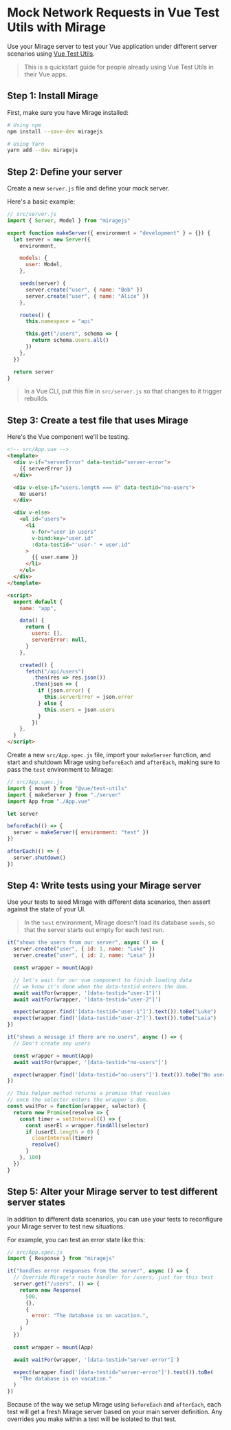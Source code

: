 # Mock Network Requests in Vue Test Utils with Mirage

Use your Mirage server to test your Vue application under different server scenarios using [Vue Test Utils](https://vue-test-utils.vuejs.org/).

> This is a quickstart guide for people already using Vue Test Utils in their Vue apps.

## Step 1: Install Mirage

First, make sure you have Mirage installed:

```bash
# Using npm
npm install --save-dev miragejs

# Using Yarn
yarn add --dev miragejs
```

## Step 2: Define your server

Create a new `server.js` file and define your mock server.

Here's a basic example:

```js
// src/server.js
import { Server, Model } from "miragejs"

export function makeServer({ environment = "development" } = {}) {
  let server = new Server({
    environment,

    models: {
      user: Model,
    },

    seeds(server) {
      server.create("user", { name: "Bob" })
      server.create("user", { name: "Alice" })
    },

    routes() {
      this.namespace = "api"

      this.get("/users", schema => {
        return schema.users.all()
      })
    },
  })

  return server
}
```

> In a Vue CLI, put this file in `src/server.js` so that changes to it trigger rebuilds.

## Step 3: Create a test file that uses Mirage

Here's the Vue component we'll be testing.

```html
<!-- src/App.vue -->
<template>
  <div v-if="serverError" data-testid="server-error">
    {{ serverError }}
  </div>

  <div v-else-if="users.length === 0" data-testid="no-users">
    No users!
  </div>

  <div v-else>
    <ul id="users">
      <li
        v-for="user in users"
        v-bind:key="user.id"
        :data-testid="'user-' + user.id"
      >
        {{ user.name }}
      </li>
    </ul>
  </div>
</template>

<script>
  export default {
    name: "app",

    data() {
      return {
        users: [],
        serverError: null,
      }
    },

    created() {
      fetch("/api/users")
        .then(res => res.json())
        .then(json => {
          if (json.error) {
            this.serverError = json.error
          } else {
            this.users = json.users
          }
        })
    },
  }
</script>
```

Create a new `src/App.spec.js` file, import your `makeServer` function, and start and shutdown Mirage using `beforeEach` and `afterEach`, making sure to pass the `test` environment to Mirage:

```js
// src/App.spec.js
import { mount } from "@vue/test-utils"
import { makeServer } from "./server"
import App from "./App.vue"

let server

beforeEach(() => {
  server = makeServer({ environment: "test" })
})

afterEach(() => {
  server.shutdown()
})
```

## Step 4: Write tests using your Mirage server

Use your tests to seed Mirage with different data scenarios, then assert against the state of your UI.

> In the `test` environment, Mirage doesn't load its database `seeds`, so that the server starts out empty for each test run.

```js
it("shows the users from our server", async () => {
  server.create("user", { id: 1, name: "Luke" })
  server.create("user", { id: 2, name: "Leia" })

  const wrapper = mount(App)

  // let's wait for our vue component to finish loading data
  // we know it's done when the data-testid enters the dom.
  await waitFor(wrapper, '[data-testid="user-1"]')
  await waitFor(wrapper, '[data-testid="user-2"]')

  expect(wrapper.find('[data-testid="user-1"]').text()).toBe("Luke")
  expect(wrapper.find('[data-testid="user-2"]').text()).toBe("Leia")
})

it("shows a message if there are no users", async () => {
  // Don't create any users

  const wrapper = mount(App)
  await waitFor(wrapper, '[data-testid="no-users"]')

  expect(wrapper.find('[data-testid="no-users"]').text()).toBe("No users!")
})

// This helper method returns a promise that resolves
// once the selector enters the wrapper's dom.
const waitFor = function(wrapper, selector) {
  return new Promise(resolve => {
    const timer = setInterval(() => {
      const userEl = wrapper.findAll(selector)
      if (userEl.length > 0) {
        clearInterval(timer)
        resolve()
      }
    }, 100)
  })
}
```

## Step 5: Alter your Mirage server to test different server states

In addition to different data scenarios, you can use your tests to reconfigure your Mirage server to test new situations.

For example, you can test an error state like this:

```js
// src/App.spec.js
import { Response } from "miragejs"

it("handles error responses from the server", async () => {
  // Override Mirage's route handler for /users, just for this test
  server.get("/users", () => {
    return new Response(
      500,
      {},
      {
        error: "The database is on vacation.",
      }
    )
  })

  const wrapper = mount(App)

  await waitFor(wrapper, '[data-testid="server-error"]')

  expect(wrapper.find('[data-testid="server-error"]').text()).toBe(
    "The database is on vacation."
  )
})
```

Because of the way we setup Mirage using `beforeEach` and `afterEach`, each test will get a fresh Mirage server based on your main server definition. Any overrides you make within a test will be isolated to that test.
